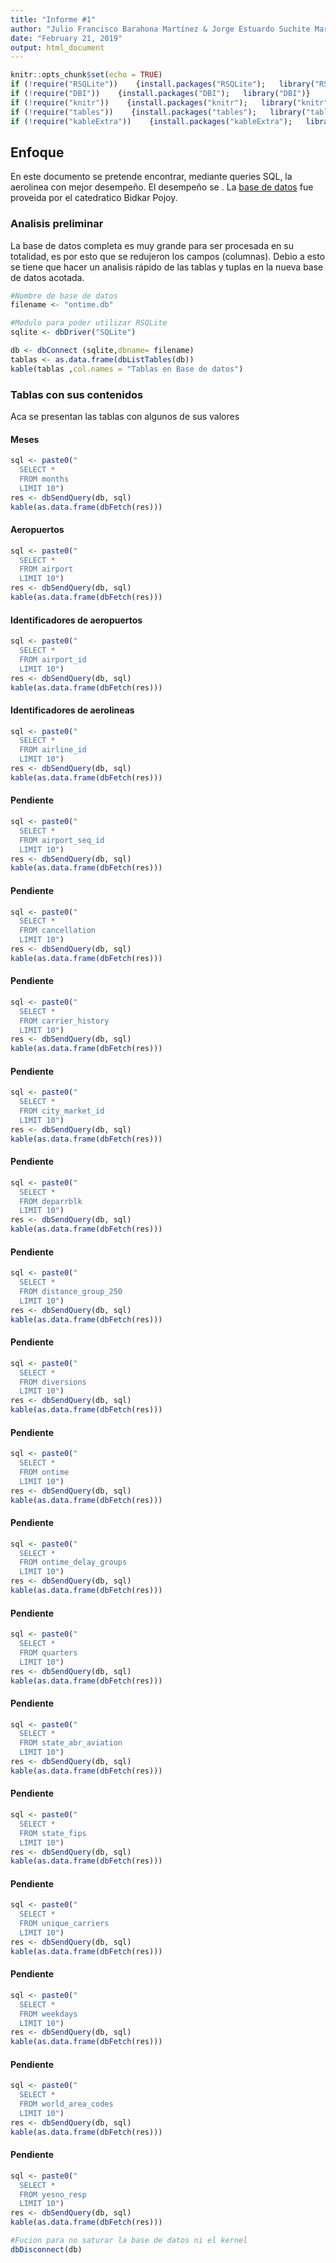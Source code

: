 ```yaml
---
title: "Informe #1"
author: "Julio Francisco Barahona Martínez & Jorge Estuardo Suchite Martínez   "
date: "February 21, 2019"
output: html_document
---
```


```r
knitr::opts_chunk$set(echo = TRUE)
if (!require("RSQLite"))    {install.packages("RSQLite");   library("RSQLite")}
if (!require("DBI"))    {install.packages("DBI");   library("DBI")}
if (!require("knitr"))    {install.packages("knitr");   library("knitr")}
if (!require("tables"))    {install.packages("tables");   library("tables")}
if (!require("kableExtra"))    {install.packages("kableExtra");   library("kableExtra")}
```
## Enfoque

En este documento se pretende encontrar,  mediante queries SQL, la aerolinea con mejor desempeño. El desempeño se . La [base de datos](https://www.transtats.bts.gov/DatabaseInfo.asp?DB_ID=120) fue proveida por el catedratico Bidkar Pojoy. 

### Analisis preliminar 

La base de datos completa es muy grande para ser procesada en su totalidad, es por esto que se redujeron los campos (columnas). Debio a esto se tiene que hacer un analisis rápido de las tablas y tuplas en la nueva base de datos acotada. 

```r
#Nombre de base de datos
filename <- "ontime.db"

#Modulo para poder utilizar RSQLite
sqlite <- dbDriver("SQLite")

db <- dbConnect (sqlite,dbname= filename)
tablas <- as.data.frame(dbListTables(db))
kable(tablas ,col.names = "Tablas en Base de datos") 
```

### Tablas con sus contenidos
Aca se presentan las tablas con  algunos de sus valores 

#### Meses
```r
sql <- paste0("
  SELECT * 
  FROM months
  LIMIT 10")
res <- dbSendQuery(db, sql)
kable(as.data.frame(dbFetch(res)))
```

#### Aeropuertos
```r
sql <- paste0("
  SELECT * 
  FROM airport
  LIMIT 10")
res <- dbSendQuery(db, sql)
kable(as.data.frame(dbFetch(res)))
```
#### Identificadores de aeropuertos 
```r
sql <- paste0("
  SELECT * 
  FROM airport_id
  LIMIT 10")
res <- dbSendQuery(db, sql)
kable(as.data.frame(dbFetch(res)))
```

#### Identificadores de aerolineas 
```r
sql <- paste0("
  SELECT * 
  FROM airline_id
  LIMIT 10")
res <- dbSendQuery(db, sql)
kable(as.data.frame(dbFetch(res)))
```

#### Pendiente
```r
sql <- paste0("
  SELECT * 
  FROM airport_seq_id
  LIMIT 10")
res <- dbSendQuery(db, sql)
kable(as.data.frame(dbFetch(res)))
```

#### Pendiente
```r
sql <- paste0("
  SELECT * 
  FROM cancellation
  LIMIT 10")
res <- dbSendQuery(db, sql)
kable(as.data.frame(dbFetch(res)))
```

#### Pendiente
```r
sql <- paste0("
  SELECT * 
  FROM carrier_history
  LIMIT 10")
res <- dbSendQuery(db, sql)
kable(as.data.frame(dbFetch(res)))
```

#### Pendiente
```r
sql <- paste0("
  SELECT * 
  FROM city_market_id
  LIMIT 10")
res <- dbSendQuery(db, sql)
kable(as.data.frame(dbFetch(res)))
```

#### Pendiente
```r
sql <- paste0("
  SELECT * 
  FROM deparrblk
  LIMIT 10")
res <- dbSendQuery(db, sql)
kable(as.data.frame(dbFetch(res)))
```

#### Pendiente
```r
sql <- paste0("
  SELECT * 
  FROM distance_group_250
  LIMIT 10")
res <- dbSendQuery(db, sql)
kable(as.data.frame(dbFetch(res)))
```

#### Pendiente
```r
sql <- paste0("
  SELECT * 
  FROM diversions
  LIMIT 10")
res <- dbSendQuery(db, sql)
kable(as.data.frame(dbFetch(res)))
```

#### Pendiente
```r
sql <- paste0("
  SELECT * 
  FROM ontime
  LIMIT 10")
res <- dbSendQuery(db, sql)
kable(as.data.frame(dbFetch(res)))
```

#### Pendiente
```r
sql <- paste0("
  SELECT * 
  FROM ontime_delay_groups
  LIMIT 10")
res <- dbSendQuery(db, sql)
kable(as.data.frame(dbFetch(res)))
```

#### Pendiente
```r
sql <- paste0("
  SELECT * 
  FROM quarters
  LIMIT 10")
res <- dbSendQuery(db, sql)
kable(as.data.frame(dbFetch(res)))
```

#### Pendiente
```r
sql <- paste0("
  SELECT * 
  FROM state_abr_aviation
  LIMIT 10")
res <- dbSendQuery(db, sql)
kable(as.data.frame(dbFetch(res)))
```

#### Pendiente
```r
sql <- paste0("
  SELECT * 
  FROM state_fips
  LIMIT 10")
res <- dbSendQuery(db, sql)
kable(as.data.frame(dbFetch(res)))
```

#### Pendiente
```r
sql <- paste0("
  SELECT * 
  FROM unique_carriers
  LIMIT 10")
res <- dbSendQuery(db, sql)
kable(as.data.frame(dbFetch(res)))
```

#### Pendiente
```r
sql <- paste0("
  SELECT * 
  FROM weekdays
  LIMIT 10")
res <- dbSendQuery(db, sql)
kable(as.data.frame(dbFetch(res)))
```

#### Pendiente
```r
sql <- paste0("
  SELECT * 
  FROM world_area_codes
  LIMIT 10")
res <- dbSendQuery(db, sql)
kable(as.data.frame(dbFetch(res)))
```

#### Pendiente
```r
sql <- paste0("
  SELECT * 
  FROM yesno_resp
  LIMIT 10")
res <- dbSendQuery(db, sql)
kable(as.data.frame(dbFetch(res)))
```


```r
#Fucion para no saturar la base de datos ni el kernel
dbDisconnect(db)
```

